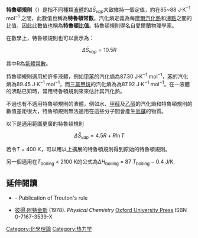 
'''特魯頓規則'''（{{lang-en|Trouton's rule}}）是指不同種類[[液體|液體]]的{{link-en|汽化熵|entropy of vaporization}}<math>\Delta \bar S_{vap}</math>大致維持一個定值，約在85~88 J·K<sup>−1</sup> mol<sup>−1</sup> 之間，此數值也稱為'''特魯頓常數'''。汽化熵定義為每[[莫耳_(單位)|摩爾]][[汽化熱|汽化熱]]和[[沸點|沸點]]之間的比值，因此此數值也稱為'''特魯頓比值'''。特魯頓規則得名自愛爾蘭物理學家{{link-en|弗雷德里克·托馬斯·特魯頓|Frederick Thomas Trouton}}。

在數學上，特魯頓規則也可以表示為：

:<math>\Delta \bar S_{vap} = 10.5R </math>

其中R為[[氣體常數|氣體常數]]。

特魯頓規則適用於許多液體，例如[[甲苯|甲苯]]的汽化熵為87.30 J·K<sup>−1</sup> mol<sup>−1</sup>，[[苯|苯]]的汽化熵為89.45 J·K<sup>−1</sup> mol<sup>−1</sup>，而[[三氯甲烷|三氯甲烷]]的汽化熵為為87.92 J·K<sup>−1</sup> mol<sup>−1</sup>。在一液體的沸點已知時，常用特魯頓規則來來估計其汽化熱。

不過也有不適用特魯頓規則的液體，例如水、[[甲醇|甲醇]]及[[乙醇|乙醇]]的汽化熵和特魯頓規則的數值差距很大，特魯頓規則無法適用在這些分子間會產生[[氫鍵|氫鍵]]的物質。

以下是適用範圍更廣的特魯頓規則

:<math>\Delta \bar S_{vap} = 4.5R + R\ln T</math>

若令''T'' = 400 K，可以用以上擴展的特魯頓規則得到原始的特魯頓規則。

另一個適用在''T''<sub>boiling</sub> < 2100 K的公式為Δ''H''<sub>boiling</sub> = 87 ''T''<sub>boiling</sub> − 0.4 J/K.

== 延伸閱讀 ==

* {{cite journal | title = On Molecular Latent Heat | author = Trouton, Frederick | journal = Philosophical Magazine | year = 1884 | volume = 18 | pages = 54–57 | url = http://books.google.com/?id=zpAOAAAAIAAJ&pg=PR3&lpg=PR3&dq=trouton+philosophical+magazine+1884}} - Publication of Trouton's rule
* [[彼得·阿特金斯|彼得·阿特金斯]] (1978). ''Physical Chemistry'' [[Oxford_University_Press|Oxford University Press]] ISBN 0-7167-3539-X

[[Category:化學理論|Category:化學理論]]
[[Category:热力学|Category:热力学]]

{{chem-stub}}

{{物质状态}}